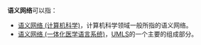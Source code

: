 {{noteTA
|G1 = IT}}
'''语义网络'''可以指：
* [[语义网络_(计算机科学)|语义网络 (计算机科学)]]，计算机科学领域一般所指的语义网络。
* [[语义网络_(一体化医学语言系统)|语义网络 (一体化医学语言系统)]]，[[一体化医学语言系统|UMLS]]的一个主要的组成部分。
{{Disambig|cat=四字消歧义}}